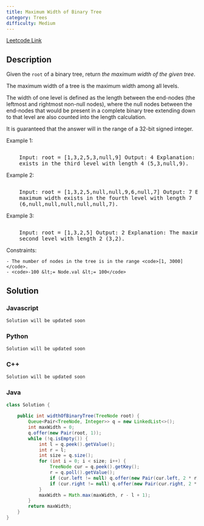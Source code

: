 ```yaml
---
title: Maximum Width of Binary Tree
category: Trees
difficulty: Medium
---
```


<Callout>

[Leetcode Link](https://leetcode.com/problems/maximum-width-of-binary-tree)

</Callout>

## Description

Given the <code>root</code> of a binary tree, return _the maximum width of the given tree_.

The maximum width of a tree is the maximum width among all levels.

The width of one level is defined as the length between the end-nodes (the leftmost and rightmost non-null nodes), where the null nodes between the end-nodes that would be present in a complete binary tree extending down to that level are also counted into the length calculation.

It is guaranteed that the answer will in the range of a 32-bit signed integer.

Example 1:

<Image
	alt=""
	src="https://assets.leetcode.com/uploads/2021/05/03/width1-tree.jpg"
	width={359}
	height={302}
/>
<br />
<pre className="overflow-x-auto">
	Input: root = [1,3,2,5,3,null,9] Output: 4 Explanation: The maximum width
	exists in the third level with length 4 (5,3,null,9).
</pre>

Example 2:

<Image
	alt=""
	src="https://assets.leetcode.com/uploads/2022/03/14/maximum-width-of-binary-tree-v3.jpg"
	width={442}
	height={422}
/>
<br />
<pre className="overflow-x-auto">
	Input: root = [1,3,2,5,null,null,9,6,null,7] Output: 7 Explanation: The
	maximum width exists in the fourth level with length 7
	(6,null,null,null,null,null,7).
</pre>

Example 3:

<Image
	alt=""
	src="https://assets.leetcode.com/uploads/2021/05/03/width3-tree.jpg"
	width={289}
	height={299}
/>
<br />
<pre className="overflow-x-auto">
	Input: root = [1,3,2,5] Output: 2 Explanation: The maximum width exists in the
	second level with length 2 (3,2).
</pre>

Constraints:

    - The number of nodes in the tree is in the range <code>[1, 3000]</code>.
    - <code>-100 &lt;= Node.val &lt;= 100</code>

## Solution

### Javascript

```javascript
Solution will be updated soon
```

### Python

```python
Solution will be updated soon
```

### C++

```cpp
Solution will be updated soon
```

### Java

```java
class Solution {

    public int widthOfBinaryTree(TreeNode root) {
        Queue<Pair<TreeNode, Integer>> q = new LinkedList<>();
        int maxWidth = 0;
        q.offer(new Pair(root, 1));
        while (!q.isEmpty()) {
            int l = q.peek().getValue();
            int r = l;
            int size = q.size();
            for (int i = 0; i < size; i++) {
                TreeNode cur = q.peek().getKey();
                r = q.poll().getValue();
                if (cur.left != null) q.offer(new Pair(cur.left, 2 * r));
                if (cur.right != null) q.offer(new Pair(cur.right, 2 * r + 1));
            }
            maxWidth = Math.max(maxWidth, r - l + 1);
        }
        return maxWidth;
    }
}

```
